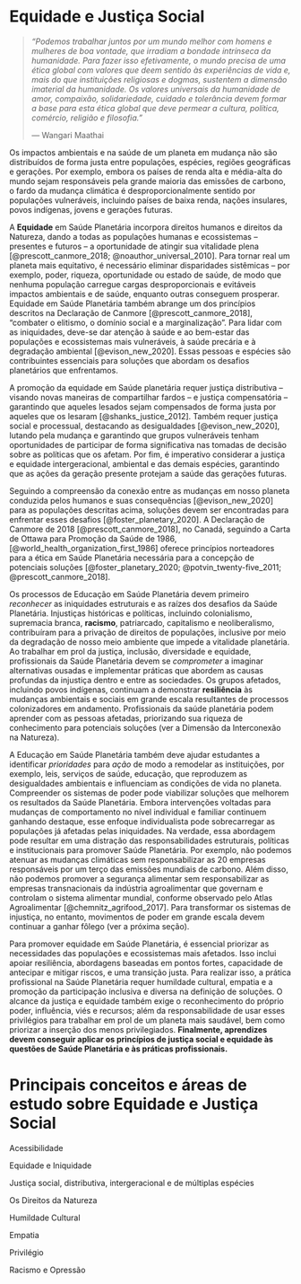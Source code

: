 # Equidade e Justiça Social

> *"Podemos trabalhar juntos por um mundo melhor com homens e mulheres de boa vontade, que irradiam a bondade intrínseca da humanidade. Para fazer isso efetivamente, o mundo precisa de uma ética global com valores que deem sentido às experiências de vida e, mais do que instituições religiosas e dogmas, sustentem a dimensão imaterial da humanidade. Os valores universais da humanidade de amor, compaixão, solidariedade, cuidado e tolerância devem formar a base para esta ética global que deve permear a cultura, política, comércio, religião e filosofia."*
>
> *---* Wangari Maathai

Os impactos ambientais e na saúde de um planeta em mudança não são distribuídos de forma justa entre populações, espécies, regiões geográficas e gerações. Por exemplo, embora os países de renda alta e média-alta do mundo sejam responsáveis pela grande maioria das emissões de carbono, o fardo da mudança climática é desproporcionalmente sentido por populações vulneráveis, incluindo países de baixa renda, nações insulares, povos indígenas, jovens e gerações futuras.

A **Equidade** em Saúde Planetária incorpora direitos humanos e direitos da Natureza, dando a todas as populações humanas e ecossistemas -- presentes e futuros -- a oportunidade de atingir sua vitalidade plena [@prescott_canmore_2018; @noauthor_universal_2010]. Para tornar real um planeta mais equitativo, é necessário eliminar disparidades sistêmicas -- por exemplo, poder, riqueza, oportunidade ou estado de saúde, de modo que nenhuma população carregue cargas desproporcionais e evitáveis impactos ambientais e de saúde, enquanto outras conseguem prosperar. Equidade em Saúde Planetária também abrange um dos princípios descritos na Declaração de Canmore [@prescott_canmore_2018], "combater o elitismo, o domínio social e a marginalização". Para lidar com as iniquidades, deve-se dar atenção à saúde e ao bem-estar das populações e ecossistemas mais vulneráveis, à saúde precária e à degradação ambiental [@evison_new_2020]. Essas pessoas e espécies são contribuintes essenciais para soluções que abordam os desafios planetários que enfrentamos.

A promoção da equidade em Saúde planetária requer justiça distributiva -- visando novas maneiras de compartilhar fardos -- e justiça compensatória -- garantindo que aqueles lesados sejam compensados de forma justa por aqueles que os lesaram [@shanks_justice_2012]. Também requer justiça social e processual, destacando as desigualdades [@evison_new_2020], lutando pela mudança e garantindo que grupos vulneráveis tenham oportunidades de participar de forma significativa nas tomadas de decisão sobre as políticas que os afetam. Por fim, é imperativo considerar a justiça e equidade intergeracional, ambiental e das demais espécies, garantindo que as ações da geração presente protejam a saúde das gerações futuras.

Seguindo a compreensão da conexão entre as mudanças em nosso planeta conduzida pelos humanos e suas consequências [@evison_new_2020] para as populações descritas acima, soluções devem ser encontradas para enfrentar esses desafios [@foster_planetary_2020]. A Declaração de Canmore de 2018 [@prescott_canmore_2018], no Canadá, seguindo a Carta de Ottawa para Promoção da Saúde de 1986, [@world_health_organization_first_1986] oferece princípios norteadores para a ética em Saúde Planetária necessária para a concepção de potenciais soluções [@foster_planetary_2020; @potvin_twenty-five_2011; @prescott_canmore_2018].

Os processos de Educação em Saúde Planetária devem primeiro *reconhecer* as iniquidades estruturais e as raízes dos desafios da Saúde Planetária. Injustiças históricas e políticas, incluindo colonialismo, supremacia branca, **racismo**, patriarcado, capitalismo e neoliberalismo, contribuíram para a privação de direitos de populações, inclusive por meio da degradação de nosso meio ambiente que impede a vitalidade planetária. Ao trabalhar em prol da justiça, inclusão, diversidade e equidade, profissionais da Saúde Planetária devem se *comprometer* a imaginar alternativas ousadas e implementar práticas que abordem as causas profundas da injustiça dentro e entre as sociedades. Os grupos afetados, incluindo povos indígenas, continuam a demonstrar **resiliência** às mudanças ambientais e sociais em grande escala resultantes de processos colonizadores em andamento. Profissionais da saúde planetária podem aprender com as pessoas afetadas, priorizando sua riqueza de conhecimento para potenciais soluções (ver a Dimensão da Interconexão na Natureza).

A Educação em Saúde Planetária também deve ajudar estudantes a identificar *prioridades* para *ação* de modo a remodelar as instituições, por exemplo, leis, serviços de saúde, educação, que reproduzem as desigualdades ambientais e influenciam as condições de vida no planeta. Compreender os sistemas de poder pode viabilizar soluções que melhorem os resultados da Saúde Planetária. Embora intervenções voltadas para mudanças de comportamento no nível individual e familiar continuem ganhando destaque, esse enfoque individualista pode sobrecarregar as populações já afetadas pelas iniquidades. Na verdade, essa abordagem pode resultar em uma distração das responsabilidades estruturais, políticas e institucionais para promover Saúde Planetária. Por exemplo, não podemos atenuar as mudanças climáticas sem responsabilizar as 20 empresas responsáveis ​​por um terço das emissões mundiais de carbono. Além disso, não podemos promover a segurança alimentar sem responsabilizar as empresas transnacionais da indústria agroalimentar que governam e controlam o sistema alimentar mundial, conforme observado pelo Atlas Agroalimentar [@chemnitz_agrifood_2017]. Para transformar os sistemas de injustiça, no entanto, movimentos de poder em grande escala devem continuar a ganhar fôlego (ver a próxima seção).

Para promover equidade em Saúde Planetária, é essencial priorizar as necessidades das populações e ecossistemas mais afetados. Isso inclui apoiar resiliência, abordagens baseadas em pontos fortes, capacidade de antecipar e mitigar riscos, e uma transição justa. Para realizar isso, a prática profissional na Saúde Planetária requer humildade cultural, empatia e a promoção da participação inclusiva e diversa na definição de soluções. O alcance da justiça e equidade também exige o reconhecimento do próprio poder, influência, viés e recursos; além da responsabilidade de usar esses privilégios para trabalhar em prol de um planeta mais saudável, bem como priorizar a inserção dos menos privilegiados. **Finalmente, aprendizes devem conseguir aplicar os princípios de justiça social e equidade às questões de Saúde Planetária e às práticas profissionais.**

# **Principais conceitos e áreas de estudo sobre Equidade e Justiça Social** {.unnumbered}

Acessibilidade

Equidade e Iniquidade

Justiça social, distributiva, intergeracional e de múltiplas espécies

Os Direitos da Natureza

Humildade Cultural

Empatia

Privilégio

Racismo e Opressão
